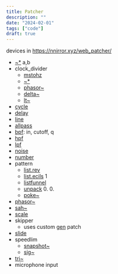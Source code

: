 ```yaml
---
title: Patcher
description: ""
date: "2024-02-01"
tags: ["code"]
draft: true
---
```



<Patcher client:only />

devices in https://nnirror.xyz/web_patcher/

- [~\*](https://docs.cycling74.com/max5/refpages/msp-ref/times~.html) a,b
- clock_divider
  - [mstohz](https://docs.cycling74.com/max8/refpages/rnbo_mstohz)
  - [~\*](https://docs.cycling74.com/max5/refpages/msp-ref/times~.html)
  - [phasor\~](https://docs.cycling74.com/max5/refpages/msp-ref/phasor~.html)
  - [delta\~](https://docs.cycling74.com/max8/refpages/delta~)
  - [lt\~](https://rnbo.cycling74.com/objects/ref/lt~)
- [cycle](https://docs.cycling74.com/max5/refpages/msp-ref/cycle~.html)
- [delay](https://docs.cycling74.com/max5/refpages/msp-ref/delay~.html)
- [line](https://docs.cycling74.com/max5/refpages/msp-ref/line~.html)
- [allpass](https://docs.cycling74.com/max5/refpages/msp-ref/allpass~.html)
- [bpf](https://docs.cycling74.com/max5/refpages/msp-ref/svf~.html): in, cutoff, q
- [hpf](https://docs.cycling74.com/max5/refpages/msp-ref/svf~.html)
- [lpf](https://docs.cycling74.com/max5/refpages/msp-ref/svf~.html)
- [noise](https://docs.cycling74.com/max5/refpages/msp-ref/noise~.html)
- [number](https://docs.cycling74.com/max5/refpages/msp-ref/sig~.html)
- pattern
  - [list.rev](https://rnbo.cycling74.com/objects/ref/list.rev)
  - [list.ecils](https://rnbo.cycling74.com/objects/ref/list.ecils) 1
  - [listfunnel](https://rnbo.cycling74.com/objects/ref/listfunnel)
  - [unpack](https://rnbo.cycling74.com/objects/ref/listfunnel) 0. 0.
  - [poke~](https://docs.cycling74.com/max5/refpages/msp-ref/poke~.html)
- [phasor\~](https://docs.cycling74.com/max5/refpages/msp-ref/phasor~.html)
- [sah~](https://docs.cycling74.com/max5/refpages/msp-ref/sah~.html)
- [scale](https://docs.cycling74.com/max5/refpages/max-ref/scale.html)
- skipper
  - uses custom [gen](https://docs.cycling74.com/max8/vignettes/gen_topic) patch
- [slide](https://docs.cycling74.com/max5/refpages/msp-ref/slide~.html)
- speedlim
  - [snapshot~](https://docs.cycling74.com/max5/refpages/msp-ref/snapshot~.html)
  - [sig~](https://docs.cycling74.com/max5/refpages/msp-ref/sig~.html)
- [tri~](https://docs.cycling74.com/max5/refpages/msp-ref/tri~.html)
- microphone input
